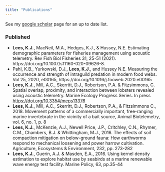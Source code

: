 ```yaml
---
title: "Publications"
---
```

See my [google scholar](https://scholar.google.co.uk/citations?user=CJeBxfUAAAAJ&hl=en) page for an up to date list.

### Published<br>
- <b>Lees, K.J.</b>, MacNeil, M.A., Hedges, K.J., & Hussey, N.E. Estimating demographic parameters for fisheries management using acoustic telemetry. Rev Fish Biol Fisheries 31, 25-51 (2021). https://doi.org/10.1007/s11160-020-09626-8.<br>
- Pahl, K.B., Yurkowski, D.J., <b>Lees, K.J.</b>, and Hussey N.E. Measuring the occurrence and strength of intraguild predation in modern food webs. Vol 25,
2020, e00165, https://doi.org/10.1016/j.fooweb.2020.e00165<br>
- <b>Lees, K.J.</b>, Mill, A.C., Skerritt, D.J., Robertson, P.A. & Fitzsimmons, C. Spatial overlap, proximity, and interaction between lobsters revealed using acoustic telemetry. Marine Ecology Progress Series. In press [https://doi.org/10.3354/meps13376](https://doi.org/10.3354/meps13376)<br>
- <b>Lees, K.J.</b>, Mill, A.C., Skerritt, D.J., Robertson, P.A., & Fitzsimmons C., 2018. Movement patterns of a commercially important, free-ranging marine invertebrate in the vicinity of a bait source, Animal Biotelemetry, vol. 6, no. 1, p. 8 <br>
- <b>Lees, K.J.</b>, McKenzie, A.J., Newell Price, J.P., Critchley, C.N., Rhymer, C.M., Chambers, B.J. & Whittingham, M.J., 2016. The effects of soil compaction mitigation on below-ground fauna: How earthworms respond to mechanical loosening and power harrow cultivation. Agriculture, Ecosystems & Environment, 232, pp. 273-282 <br>
-	<b>Lees, K.J.</b>, Guerin, A.J. & Masden, E.A., 2016. Using kernel density estimation to explore habitat use by seabirds at a marine renewable wave energy test facility. Marine Policy, 63, pp.35-44<br>


